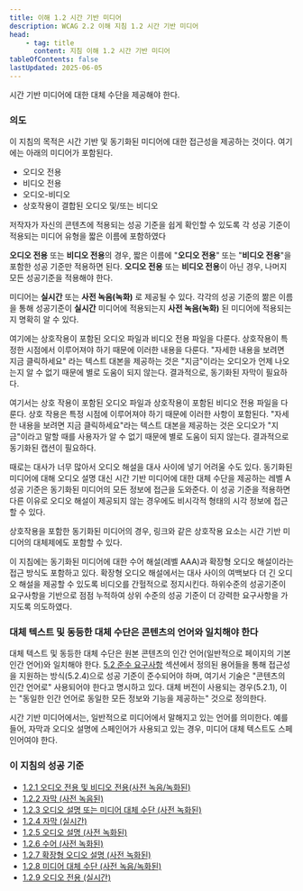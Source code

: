 ```yaml
---
title: 이해 1.2 시간 기반 미디어
description: WCAG 2.2 이해 지침 1.2 시간 기반 미디어
head:
    - tag: title
      content: 지침 이해 1.2 시간 기반 미디어
tableOfContents: false
lastUpdated: 2025-06-05
---
```



<Card title="지침">
시간 기반 미디어에 대한 대체 수단을 제공해야 한다.
</Card>

### 의도

이 지침의 목적은 시간 기반 및 동기화된 미디어에 대한 접근성을 제공하는 것이다. 여기에는 아래의 미디어가 포함된다.

*   오디오 전용
*   비디오 전용
*   오디오-비디오
*   상호작용이 결합된 오디오 및/또는 비디오

저작자가 자신의 콘텐츠에 적용되는 성공 기준을 쉽게 확인할 수 있도록 각 성공 기준이 적용되는 미디어 유형을 짧은 이름에 포함하였다

**오디오 전용** 또는 **비디오 전용**의 경우, 짧은 이름에 "**오디오 전용**" 또는 "**비디오 전용**"을 포함한 성공 기준만 적용하면 된다. **오디오 전용** 또는 **비디오 전용**이 아닌 경우, 나머지 모든 성공기준을 적용해야 한다.

미디어는 **실시간** 또는 **사전 녹음(녹화)** 로 제공될 수 있다. 각각의 성공 기준의 짦은 이름을 통해 성공기준이 **실시간** 미디어에 적용되는지 **사전 녹음(녹화)** 된 미디어에 적용되는지 명확히 알 수 있다.

여기에는 상호작용이 포함된 오디오 파일과 비디오 전용 파일을 다룬다. 상호작용이 특정한 시점에서 이루어져야 하기 때문에 이러한 내용을 다룬다. "자세한 내용을 보려면 지금 클릭하세요" 라는 텍스트 대본을 제공하는 것은 "지금"이라는 오디오가 언제 나오는지 알 수 없기 때문에 별로 도움이 되지 않는다. 결과적으로, 동기화된 자막이 필요하다.

여기서는 상호 작용이 포함된 오디오 파일과 상호작용이 포함된 비디오 전용 파일을 다룬다. 상호 작용은 특정 시점에 이루어져야 하기 때문에 이러한 사항이 포함된다. "자세한 내용을 보려면 지금 클릭하세요"라는 텍스트 대본을 제공하는 것은 오디오가 "지금"이라고 말할 때를 사용자가 알 수 없기 때문에 별로 도움이 되지 않는다. 결과적으로 동기화된 캡션이 필요하다.

때로는 대사가 너무 많아서 오디오 해설을 대사 사이에 넣기 어려울 수도 있다. 동기화된 미디어에 대해 오디오 설명 대신 시간 기반 미디어에 대한 대체 수단을 제공하는 레벨 A 성공 기준은 동기화된 미디어의 모든 정보에 접근을 도와준다. 이 성공 기준을 적용하면 다른 이유로 오디오 해설이 제공되지 않는 경우에도 비시각적 형태의 시각 정보에 접근할 수 있다.

상호작용을 포함한 동기화된 미디어의 경우, 링크와 같은 상호작용 요소는 시간 기반 미디어의 대체제에도 포함할 수 있다.

이 지침에는 동기화된 미디어에 대한 수어 해설(레벨 AAA)과 확장형 오디오 해설이라는 접근 방식도 포함하고 있다. 확장형 오디오 해설에서는 대사 사이의 여백보다 더 긴 오디오 해설을 제공할 수 있도록 비디오를 간헐적으로 정지시킨다. 하위수준의 성공기준이 요구사항을 기반으로 점점 누적하여 상위 수준의 성공 기준이 더 강력한 요구사항을 가지도록 의도하였다.

### 대체 텍스트 및 동등한 대체 수단은 콘텐츠의 언어와 일치해야 한다

대체 텍스트 및 동등한 대체 수단은 원본 콘텐츠의 인간 언어(일반적으로 페이지의 기본 인간 언어)와 일치해야 한다. [5.2 준수 요구사항](/docs/wcag2/#52-%EC%A4%80%EC%88%98-%EC%9A%94%EA%B5%AC%EC%82%AC%ED%95%AD) 섹션에서 정의된 용어들을 통해 접근성을 지원하는 방식(5.2.4)으로 성공 기준이 준수되어야 하며, 여기서 기술은 "콘텐츠의 인간 언어로" 사용되어야 한다고 명시하고 있다. 대체 버전이 사용되는 경우(5.2.1), 이는 "동일한 인간 언어로 동일한 모든 정보와 기능을 제공하는" 것으로 정의한다.

시간 기반 미디어에서는, 일반적으로 미디어에서 말해지고 있는 언어를 의미한다. 예를 들어, 자막과 오디오 설명에 스페인어가 사용되고 있는 경우, 미디어 대체 텍스트도 스페인어여야 한다.


### 이 지침의 성공 기준

*   [1.2.1 오디오 전용 및 비디오 전용(사전 녹음/녹화된)](../audio-only-and-video-only-prerecorded)
*   [1.2.2 자막 (사전 녹음된)](../captions-prerecorded)
*   [1.2.3 오디오 설명 또는 미디어 대체 수단 (사전 녹화된)](../audio-description-or-media-alternative-prerecorded)
*   [1.2.4 자막 (실시간)](../captions-live)
*   [1.2.5 오디오 설명 (사전 녹화된)](../audio-description-prerecorded)
*   [1.2.6 수어 (사전 녹화된)](../sign-language-prerecorded)
*   [1.2.7 확장형 오디오 설명 (사전 녹화된)](../extended-audio-description-prerecorded)
*   [1.2.8 미디어 대체 수단 (사전 녹음/녹화된)](../media-alternative-prerecorded)
*   [1.2.9 오디오 전용 (실시간)](../audio-only-live)

